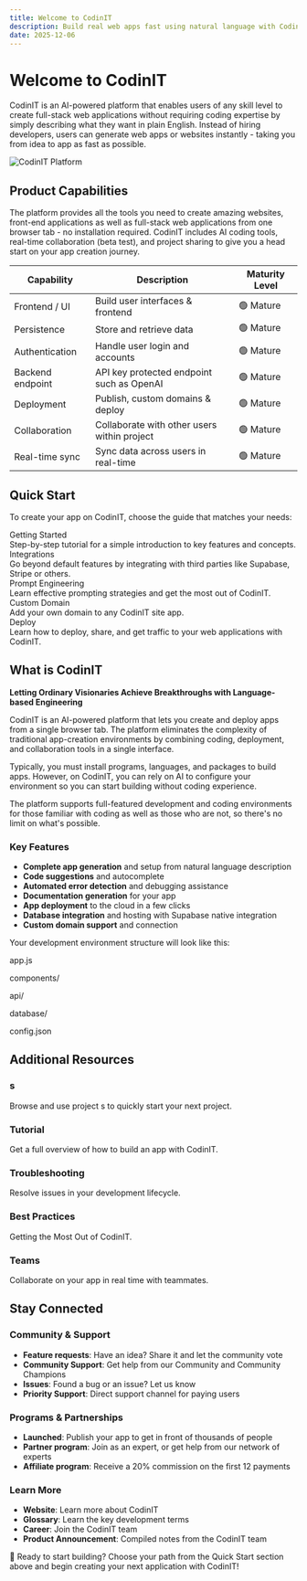 ```yaml
---
title: Welcome to CodinIT
description: Build real web apps fast using natural language with CodinIT - an AI-powered platform for creating full-stack applications
date: 2025-12-06
---
```


# Welcome to CodinIT

CodinIT is an AI-powered platform that enables users of any skill level to create full-stack web applications without requiring coding expertise by simply describing what they want in plain English. Instead of hiring developers, users can generate web apps or websites instantly - taking you from idea to app as fast as possible.

![CodinIT Platform](/opengraph.png)

## Product Capabilities

The platform provides all the tools you need to create amazing websites, front-end applications as well as full-stack web applications from one browser tab - no installation required. CodinIT includes AI coding tools, real-time collaboration (beta test), and project sharing to give you a head start on your app creation journey.

| Capability | Description | Maturity Level |
|------------|-------------|----------------|
| Frontend / UI | Build user interfaces & frontend | 🟢 Mature |
| Persistence | Store and retrieve data | 🟢 Mature |
| Authentication | Handle user login and accounts | 🟢 Mature |
| Backend endpoint | API key protected endpoint such as OpenAI | 🟢 Mature |
| Deployment | Publish, custom domains & deploy | 🟢 Mature |
| Collaboration | Collaborate with other users within project | 🟢 Mature |
| Real-time sync | Sync data across users in real-time | 🟢 Mature |

## Quick Start

To create your app on CodinIT, choose the guide that matches your needs:

<Steps>
  <Step>
    <StepTitle>Getting Started</StepTitle>
    <StepContent>
      <div>
        Step-by-step tutorial for a simple introduction to key features and concepts.
      </div>
    </StepContent>
  </Step>
  <Step>
    <StepTitle>Integrations</StepTitle>
    <StepContent>
      <div>
        Go beyond default features by integrating with third parties like Supabase, Stripe or others.
      </div>
    </StepContent>
  </Step>
  <Step>
    <StepTitle>Prompt Engineering</StepTitle>
    <StepContent>
      <div>
        Learn effective prompting strategies and get the most out of CodinIT.
      </div>
    </StepContent>
  </Step>
  <Step>
    <StepTitle>Custom Domain</StepTitle>
    <StepContent>
      <div>
        Add your own domain to any CodinIT site app.
      </div>
    </StepContent>
  </Step>
  <Step>
    <StepTitle>Deploy</StepTitle>
    <StepContent>
      <div>
        Learn how to deploy, share, and get traffic to your web applications with CodinIT.
      </div>
    </StepContent>
  </Step>
</Steps>

## What is CodinIT

**Letting Ordinary Visionaries Achieve Breakthroughs with Language-based Engineering**

CodinIT is an AI-powered platform that lets you create and deploy apps from a single browser tab. The platform eliminates the complexity of traditional app-creation environments by combining coding, deployment, and collaboration tools in a single interface.

Typically, you must install programs, languages, and packages to build apps. However, on CodinIT, you can rely on AI to configure your environment so you can start building without coding experience.

The platform supports full-featured development and coding environments for those familiar with coding as well as those who are not, so there's no limit on what's possible.

### Key Features

- **Complete app generation** and setup from natural language description
- **Code suggestions** and autocomplete
- **Automated error detection** and debugging assistance
- **Documentation generation** for your app
- **App deployment** to the cloud in a few clicks
- **Database integration** and hosting with Supabase native integration
- **Custom domain support** and connection

Your development environment structure will look like this:

<FolderTree className="overflow-hidden p-2">
  <Folder element="codinit-project" defaultOpen={true}>
    <Folder element="frontend" defaultOpen={true}>
      <File>
        <p>app.js</p>
      </File>
      <File>
        <p>components/</p>
      </File>
    </Folder>
    <Folder element="backend" defaultOpen={true}>
      <File>
        <p>api/</p>
      </File>
      <File>
        <p>database/</p>
      </File>
    </Folder>
    <File>
      <p>config.json</p>
    </File>
  </Folder>
</FolderTree>

## Additional Resources

### s
Browse and use project s to quickly start your next project.

### Tutorial
Get a full overview of how to build an app with CodinIT.

### Troubleshooting
Resolve issues in your development lifecycle.

### Best Practices
Getting the Most Out of CodinIT.

### Teams
Collaborate on your app in real time with teammates.

## Stay Connected

### Community & Support
- **Feature requests**: Have an idea? Share it and let the community vote
- **Community Support**: Get help from our Community and Community Champions
- **Issues**: Found a bug or an issue? Let us know
- **Priority Support**: Direct support channel for paying users

### Programs & Partnerships
- **Launched**: Publish your app to get in front of thousands of people
- **Partner program**: Join as an expert, or get help from our network of experts
- **Affiliate program**: Receive a 20% commission on the first 12 payments

### Learn More
- **Website**: Learn more about CodinIT
- **Glossary**: Learn the key development terms
- **Career**: Join the CodinIT team
- **Product Announcement**: Compiled notes from the CodinIT team

🎉 Ready to start building? Choose your path from the Quick Start section above and begin creating your next application with CodinIT!
